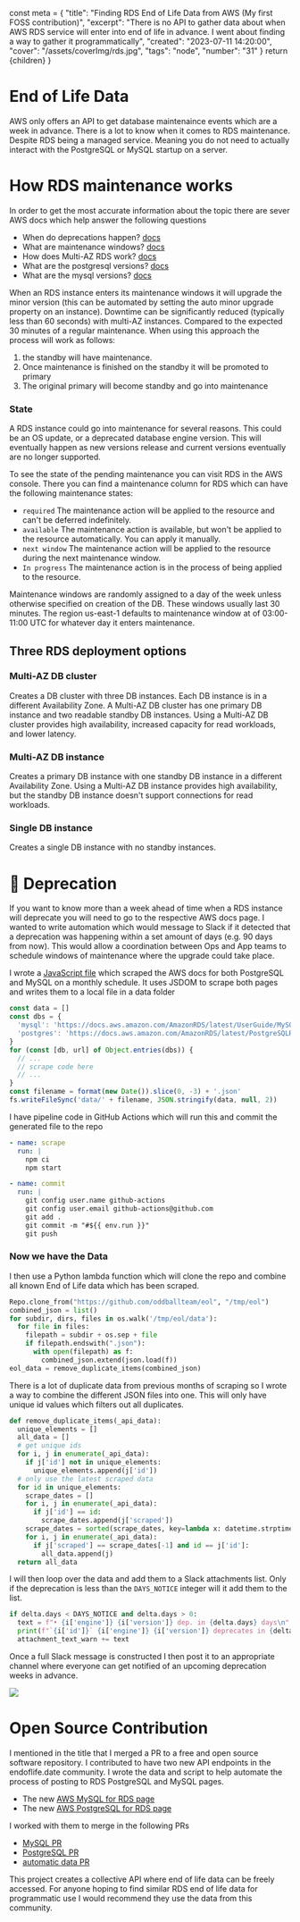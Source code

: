   const meta = {
    "title": "Finding RDS End of Life Data from AWS (My first FOSS contribution)",
    "excerpt": "There is no API to gather data about when AWS RDS service will enter into end of life in advance. I went about finding a way to gather it programmatically",
    "created": "2023-07-11 14:20:00",
    "cover": "/assets/coverImg/rds.jpg",
    "tags": "node",
    "number": "31"
  }
  return <Layout meta={meta}>{children}</Layout>
}

# End of Life Data
AWS only offers an API to get database maintenaince events which are a week in advance. 
There is a lot to know when it comes to RDS maintenance. 
Despite RDS being a managed service.
Meaning you do not need to actually interact with the PostgreSQL or MySQL startup on a server.

# How RDS maintenance works
In order to get the most accurate information about the topic there are sever AWS docs which help answer the following questions

- When do deprecations happen? [docs](https://aws.amazon.com/rds/faqs/#What_happens_when_an_Amazon_RDS_DB_engine_version_is_deprecated.3F)
- What are maintenance windows? [docs](https://aws.amazon.com/premiumsupport/knowledge-center/rds-maintenance-window/)
- How does Multi-AZ RDS work? [docs](https://aws.amazon.com/rds/features/multi-az)
- What are the postgresql versions? [docs](https://docs.aws.amazon.com/AmazonRDS/latest/UserGuide/USER_UpgradeDBInstance.PostgreSQL.html#USER_UpgradeDBInstance.PostgreSQL.VersionID)
- What are the mysql versions? [docs](https://docs.aws.amazon.com/AmazonRDS/latest/UserGuide/MySQL.Concepts.VersionMgmt.html)

When an RDS instance enters its maintenance windows it will upgrade the minor version (this can be automated by setting the auto minor upgrade property on an instance). Downtime can be significantly reduced (typically less than 60 seconds) with multi-AZ instances. Compared to the expected 30 minutes of a regular maintenance. When using this approach the process will work as follows:

1. the standby will have maintenance. 
2. Once maintenance is finished on the standby it will be promoted to primary
3. The original primary will become standby and go into maintenance

### State
A RDS instance could go into maintenance for several reasons. This could be an OS update, or a deprecated database engine version. This will eventually happen as new versions release and current versions eventually are no longer supported. 

To see the state of the pending maintenance you can visit RDS in the AWS console. There you can find a maintenance column for RDS which can have the following maintenance states:
- `required` The maintenance action will be applied to the resource and can't be deferred indefinitely.
- `available` The maintenance action is available, but won't be applied to the resource automatically. You can apply it manually.
- `next window` The maintenance action will be applied to the resource during the next maintenance window.
- `In progress` The maintenance action is in the process of being applied to the resource.

Maintenance windows are randomly assigned to a day of the week unless otherwise specified on creation of the DB. These windows usually last 30 minutes. The region us-east-1 defaults to maintenance window at of 03:00-11:00 UTC for whatever day it enters maintenance.

## Three RDS deployment options
### Multi-AZ DB cluster
Creates a DB cluster with three DB instances. Each DB instance is in a different Availability Zone. A Multi-AZ DB cluster has one primary DB instance and two readable standby DB instances. Using a Multi-AZ DB cluster provides high availability, increased capacity for read workloads, and lower latency.

### Multi-AZ DB instance
Creates a primary DB instance with one standby DB instance in a different Availability Zone. Using a Multi-AZ DB instance provides high availability, but the standby DB instance doesn't support connections for read workloads.

### Single DB instance
Creates a single DB instance with no standby instances.


# 📅 Deprecation
If you want to know more than a week ahead of time when a RDS instance will deprecate you will need to go to the respective AWS docs page.
I wanted to write automation which would message to Slack if it detected that a deprecation was happening within a set amount of days (e.g. 90 days from now). This would allow a coordination between Ops and App teams to schedule windows of maintenance where the upgrade could take place.

I wrote a [JavaScript file](https://github.com/oddballteam/eol) which scraped the AWS docs for both PostgreSQL and MySQL on a monthly schedule.
It uses JSDOM to scrape both pages and writes them to a local file in a data folder


```js
const data = []
const dbs = {
  'mysql': 'https://docs.aws.amazon.com/AmazonRDS/latest/UserGuide/MySQL.Concepts.VersionMgmt.html',
  'postgres': 'https://docs.aws.amazon.com/AmazonRDS/latest/PostgreSQLReleaseNotes/postgresql-release-calendar.html',
}
for (const [db, url] of Object.entries(dbs)) {
  // ...
  // scrape code here
  // ...
}
const filename = format(new Date()).slice(0, -3) + '.json'
fs.writeFileSync('data/' + filename, JSON.stringify(data, null, 2))
```


I have pipeline code in GitHub Actions which will run this and commit the generated file to the repo

```yml
- name: scrape
  run: |
    npm ci
    npm start

- name: commit
  run: |
    git config user.name github-actions
    git config user.email github-actions@github.com
    git add .
    git commit -m "#${{ env.run }}"
    git push
```

### Now we have the Data
I then use a Python lambda function which will clone the repo and combine all known End of Life data which has been scraped.

```py
Repo.clone_from("https://github.com/oddballteam/eol", "/tmp/eol")
combined_json = list()
for subdir, dirs, files in os.walk('/tmp/eol/data'):
  for file in files:
    filepath = subdir + os.sep + file
    if filepath.endswith(".json"):
      with open(filepath) as f:
        combined_json.extend(json.load(f))
eol_data = remove_duplicate_items(combined_json)
```

There is a lot of duplicate data from previous months of scraping so I wrote a way to combine the different JSON files into one.
This will only have unique id values which filters out all duplicates.

```py
def remove_duplicate_items(_api_data):
  unique_elements = []
  all_data = []
  # get unique ids
  for i, j in enumerate(_api_data):
    if j['id'] not in unique_elements:
      unique_elements.append(j['id'])
  # only use the latest scraped data
  for id in unique_elements:
    scrape_dates = []
    for i, j in enumerate(_api_data):
      if j['id'] == id:
        scrape_dates.append(j['scraped'])
    scrape_dates = sorted(scrape_dates, key=lambda x: datetime.strptime(x, '%Y-%m-%d'))
    for i, j in enumerate(_api_data):
      if j['scraped'] == scrape_dates[-1] and id == j['id']:
        all_data.append(j)
  return all_data
```

I will then loop over the data and add them to a Slack attachments list.
Only if the deprecation is less than the `DAYS_NOTICE` integer will it add them to the list.

```py
if delta.days < DAYS_NOTICE and delta.days > 0:
  text = f"• {i['engine']} {i['version']} dep. in {delta.days} days\n"
  print(f"`{i['id']}` {i['engine']} {i['version']} deprecates in {delta.days} days")
  attachment_text_warn += text
```

Once a full Slack message is constructed I then post it to an appropriate channel where everyone can get notified of an upcoming deprecation weeks in advance.

<Img src="/assets/byPost/31/dep.png" size="lg" />

# Open Source Contribution
I mentioned in the title that I merged a PR to a free and open source software repository.
I contributed to have two new API endpoints in the endoflife.date community.
I wrote the data and script to help automate the process of posting to RDS PostgreSQL and MySQL pages.

- The new [AWS MySQL for RDS page](https://endoflife.date/amazon-rds-mysql) 
- The new [AWS PostgreSQL for RDS page](https://endoflife.date/amazon-rds-postgresql)

I worked with them to merge in the following PRs

- [MySQL PR](https://github.com/endoflife-date/endoflife.date/pull/2626)
- [PostgreSQL PR](https://github.com/endoflife-date/endoflife.date/pull/2624)
- [automatic data PR](https://github.com/endoflife-date/release-data/pull/86)

This project creates a collective API where end of life data can be freely accessed. 
For anyone hoping to find similar RDS end of life data for programmatic use I would recommend they use the data from this community.

